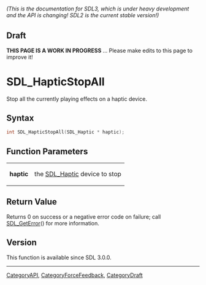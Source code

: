 ====== (This is the documentation for SDL3, which is under heavy development and the API is changing! SDL2 is the current stable version!) ======

== Draft ==

'''THIS PAGE IS A WORK IN PROGRESS''' ... Please make edits to this page to improve it!
= SDL_HapticStopAll =

Stop all the currently playing effects on a haptic device.

== Syntax ==

<syntaxhighlight lang='c'>
int SDL_HapticStopAll(SDL_Haptic * haptic);
</syntaxhighlight>

== Function Parameters ==

{|
|'''haptic'''
|the [[SDL_Haptic]] device to stop
|}

== Return Value ==

Returns 0 on success or a negative error code on failure; call
[[SDL_GetError]]() for more information.

== Version ==

This function is available since SDL 3.0.0.

----
[[CategoryAPI]], [[CategoryForceFeedback]], [[CategoryDraft]]


